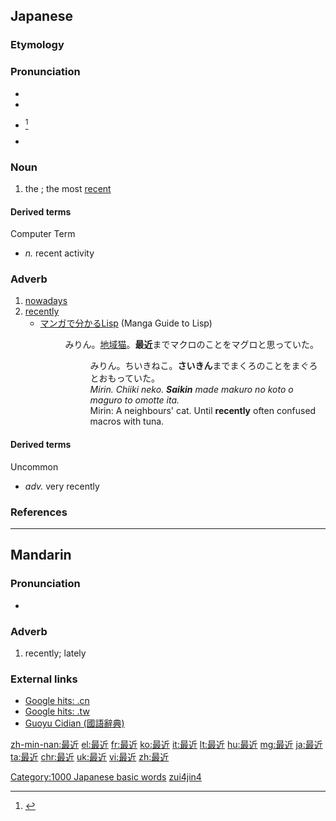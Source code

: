 ==Japanese==
{{ja-kanjitab|さい|きん|yomi=on}}

===Etymology===
{{prefix|最|近|lang=ja|tr1=sai|t1=most|tr2=kin|t2=close|sort=きん}}

===Pronunciation===
* {{l|ja|sc=Latn|音読み|On'yomi}}
* {{IPA|lang=ja|[sa̠ikiɴ]}}
* {{ja-accent-common|h|サ|イキン}}<ref>{{R:NHK Hatsuon}}</ref>
* {{homophones|lang=ja|細菌}}

===Noun===
{{ja-noun|さいきん}}

# the {{l|en|latest}}; the most [[recent]]

====Derived terms====
Computer Term
* {{ja-l|最近稼動|さいきんかどう|saikin kadō}} ''n.'' recent activity

===Adverb===
{{ja-pos|さいきん|adverb}}

# [[nowadays]]
# [[recently]]
#* [http://lambda.bugyo.tk/cdr/mwl/index.html マンガで分かるLisp] (Manga Guide to Lisp)
#*: みりん。[[w:ja:地域猫|地域猫]]。'''最近'''までマクロのことをマグロと思っていた。
#*:: みりん。ちいきねこ。'''さいきん'''までまくろのことをまぐろとおもっていた。
#*:: ''Mirin. Chiiki neko. '''Saikin''' made makuro no koto o maguro to omotte ita.''
#*:: Mirin: A neighbours' cat. Until '''recently''' often confused macros with tuna.

====Derived terms====
Uncommon
* {{ja-l|極最近|ごくさいきん|goku saikin}} ''adv.'' very recently

===References===
<references/>

[[Category:1000 Japanese basic words]]
----

==Mandarin==
{{zh-hanzi-box|[[最]][[近]]}}

===Pronunciation===
* {{audio|Zh-zuìjìn.ogg|Audio}}

===Adverb===
{{cmn-adv|ts|pin=zuìjìn|pint=zui4jin4|rs=曰08}}

# {{context|Beginning Mandarin|lang=cmn|sc=Hant|sort=曰08}} recently; lately

===External links===
*[http://www.google.cn/search?as_q=&num=10&hl=zh-CN&btnG=Google+%E6%90%9C%E7%B4%A2&as_epq=%E6%9C%80%E8%BF%91&as_oq=&as_eq=&lr=&as_ft=i&as_filetype=&as_qdr=all&as_occt=any&as_dt=i&as_sitesearch=.cn&as_rights= Google hits: .cn]
*[http://www.google.com.tw/search?as_q=&complete=1&hl=zh-TW&num=10&btnG=Google+%E6%90%9C%E5%B0%8B&as_epq=%E6%9C%80%E8%BF%91&as_oq=&as_eq=&lr=&as_ft=i&as_filetype=&as_qdr=all&as_occt=any&as_dt=i&as_sitesearch=.tw&as_rights=&safe=images Google hits: .tw]
*[http://140.111.34.46/cgi-bin/dict/GetContent.cgi?Database=dict&DocNum=132582&GraphicWord=yes&QueryString=%B3%CC%AA%F1 Guoyu Cidian (國語辭典)]

[[Category:cmn:Beginning Mandarin in simplified script|zui4jin4]]

[[zh-min-nan:最近]]
[[el:最近]]
[[fr:最近]]
[[ko:最近]]
[[it:最近]]
[[lt:最近]]
[[hu:最近]]
[[mg:最近]]
[[ja:最近]]
[[ta:最近]]
[[chr:最近]]
[[uk:最近]]
[[vi:最近]]
[[zh:最近]]
